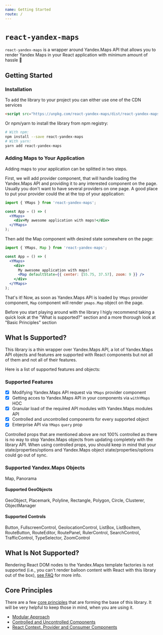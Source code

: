 ```yaml
---
name: Getting Started
route: /
---
```


# `react-yandex-maps`

`react-yandex-maps` is a wrapper around Yandex.Maps API that allows you to
render Yandex Maps in your React application with minimum amount of hassle 🎉

## Getting Started

### Installation

To add the library to your project you can either use one of the CDN services

```html
<script src="https://unpkg.com/react-yandex-maps/dist/react-yandex-maps.umd.js"></script>
```

Or npm/yarn to install the library from npm registry:

```bash
# With npm:
npm install --save react-yandex-maps
# With yarn:
yarn add react-yandex-maps
```

### Adding Maps to Your Application

Adding maps to your application can be splitted in two steps.

First, we will add provider component, that will handle loading the Yandex.Maps
API and providing it to any interested component on the page. Usually you don't
want to have several providers on one page. A good place to put your provider
could the at the top of your application:

```jsx
import { YMaps } from 'react-yandex-maps';

const App = () => (
  <YMaps>
    <div>My awesome application with maps!</div>
  </YMaps>
);
```

Then add the Map component with desired state somewhere on the page:

```jsx
import { YMaps, Map } from 'react-yandex-maps';

const App = () => (
  <YMaps>
    <div>
      My awesome application with maps!
      <Map defaultState={{ center: [55.75, 37.57], zoom: 9 }} />
    </div>
  </YMaps>
);
```

That's it! Now, as soon as Yandex.Maps API is loaded by `YMaps` provider
component, `Map` component will render `ymaps.Map` object on the page.

Before you start playing around with the library I higly recommend taking a
quick look at the "What is supported?" section and a more thorough look at
"Basic Principles" section

## What Is Supported?

This library is a thin wrapper over Yandex.Maps API, a lot of Yandex.Maps API
objects and features are supported with React components but not all of them and
not all of their features.

Here is a list of supported features and objects:

### Supported Features

- [x] Modifying Yandex.Maps API request via `YMaps` provider component
- [x] Getting acces to Yandex.Maps API in your components via `withYMaps` HOC
- [x] Granular load of the required API modules with Yandex.Maps modules API
- [x] Controlled and uncontrolled components for every supported object
- [x] Enterprise API via `YMaps` `query` prop

Controlled props that are mentioned above are not 100% controlled as there is no
way to stop Yandex.Maps objects from updating completely with the library API.
When using controlled props, you should keep in mind that your
state/properties/options and Yandex.Maps object state/properties/options could
go out of sync.

### Supported Yandex.Maps Objects

Map, Panorama

#### Supported GeoObjects

GeoObject, Placemark, Polyline, Rectangle, Polygon, Circle, Clusterer,
ObjectManager

#### Supported Controls

Button, FullscreenControl, GeolocationControl, ListBox, ListBoxItem,
RouteButton, RouteEditor, RoutePanel, RulerControl, SearchControl,
TrafficControl, TypeSelector, ZoomControl

## What Is Not Supported?

Rendering React DOM nodes to the Yandex.Maps template factories is not supported
(i.e., you can't render balloon content with React with this library out of the
box),
[see FAQ](/faq#can-i-render-react-dom-components-into-yandexmaps-balloons-or-placemark-icons)
for more info.

## Core Principles

There are a few [core principles](/core-principles) that are forming the base of
this library. It will be very helpful to keep those in mind, when you are using
it.

- [Modular Approach][4.1]
- [Controlled and Uncontrolled Components][4.2]
- [React Context. Provider and Consumer Components][4.3]

[4.1]: /core-principles#modular-approach
[4.2]: /core-principles#controlled-and-uncontrolled-components
[4.3]: /core-principles#react-context-provider-and-consumer-components
